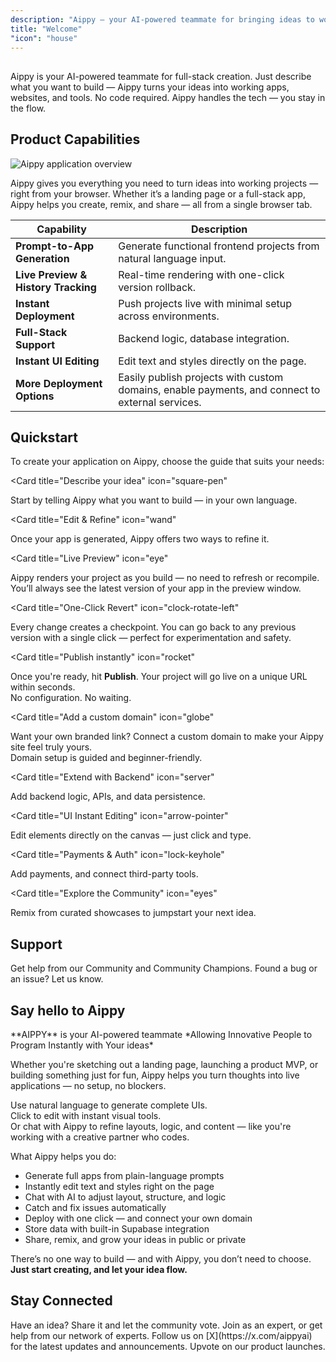 ```yaml
---
description: "Aippy — your AI-powered teammate for bringing ideas to working projects."
title: "Welcome"
"icon": "house"
---
```


## 


Aippy is your AI-powered teammate for full-stack creation.
Just describe what you want to build — Aippy turns your ideas into working apps, websites, and tools. No code required.
Aippy handles the tech — you stay in the flow.

## Product Capabilities

![Aippy application overview](/images/aippy_home.png)

Aippy gives you everything you need to turn ideas into working projects — right from your browser. Whether it’s a landing page or a full-stack app, Aippy helps you create, remix, and share — all from a single browser tab.

| Capability                    | Description                                                                 | 
|------------------------------|-----------------------------------------------------------------------------| 
| **Prompt-to-App Generation** | Generate functional frontend projects from natural language input.          | 
| **Live Preview & History Tracking** | Real-time rendering with one-click version rollback.                | 
| **Instant Deployment**       | Push projects live with minimal setup across environments.                  | 
| **Full-Stack Support**       | Backend logic, database integration.                                        | 
| **Instant UI Editing**       | Edit text and styles directly on the page.                                  | 
| **More Deployment Options**  | Easily publish projects with custom domains, enable payments, and connect to external services. | 


## Quickstart

To create your application on Aippy, choose the guide that suits your needs:

<CardGroup cols="2">

<Card
  title="Describe your idea"
  icon="square-pen"
>
  Start by telling Aippy what you want to build — in your own language.   
</Card>

<Card
  title="Edit & Refine"
  icon="wand"
>
  Once your app is generated, Aippy offers two ways to refine it.
</Card>

<Card
  title="Live Preview"
  icon="eye"
>
  Aippy renders your project as you build — no need to refresh or recompile.  
  You’ll always see the latest version of your app in the preview window.
</Card>

<Card
  title="One-Click Revert"
  icon="clock-rotate-left"
>
  Every change creates a checkpoint. You can go back to any previous version with a single click — perfect for experimentation and safety.
</Card>

<Card
  title="Publish instantly"
  icon="rocket"
>
  Once you're ready, hit **Publish**. Your project will go live on a unique URL within seconds.  
  No configuration. No waiting.
</Card>

<Card
  title="Add a custom domain"
  icon="globe"
>
  Want your own branded link? Connect a custom domain to make your Aippy site feel truly yours.  
  Domain setup is guided and beginner-friendly.
</Card>

<Card
  title="Extend with Backend"
  icon="server"
>
  Add backend logic, APIs, and data persistence.
</Card>

<Card
  title="UI Instant Editing"
  icon="arrow-pointer"
>
  Edit elements directly on the canvas — just click and type.
</Card>

<Card
  title="Payments & Auth"
  icon="lock-keyhole"
>
  Add payments, and connect third-party tools.
</Card>

<Card
  title="Explore the Community"
  icon="eyes"
>
  Remix from curated showcases to jumpstart your next idea.
</Card>

</CardGroup>

## Support

<CardGroup cols="2">
  <Card title="Community Support" icon="discord" href="https://discord.gg/keESZDHq ">
    Get help from our Community and Community Champions.
  </Card>
  <Card title="Issues" icon="bug" href="https://docs.aippy.ai/feedback">
    Found a bug or an issue? Let us know.
  </Card>
</CardGroup>

## Say hello to Aippy

<Tip>
  **AIPPY** is your AI-powered teammate  
  *Allowing Innovative People to Program Instantly with Your ideas*
</Tip>

Whether you're sketching out a landing page, launching a product MVP, or building something just for fun, Aippy helps you turn thoughts into live applications — no setup, no blockers.

Use natural language to generate complete UIs.  
Click to edit with instant visual tools.  
Or chat with Aippy to refine layouts, logic, and content — like you're working with a creative partner who codes.

What Aippy helps you do:
- Generate full apps from plain-language prompts  
- Instantly edit text and styles right on the page  
- Chat with AI to adjust layout, structure, and logic  
- Catch and fix issues automatically  
- Deploy with one click — and connect your own domain  
- Store data with built-in Supabase integration  
- Share, remix, and grow your ideas in public or private

There’s no one way to build — and with Aippy, you don’t need to choose.  
**Just start creating, and let your idea flow.**


## Stay Connected

<CardGroup cols="2">
  <Card title="Feature requests" icon="bell-concierge" iconType="regular" href="https://docs.aippy.ai/feedback">
    Have an idea? Share it and let the community vote.
  </Card>
  <Card title="Partner program" icon="handshake" href="https://aippy.dev/partners">
    Join as an expert, or get help from our network of experts.
  </Card>
  <Card title="Follow on X" icon="x" href="https://x.com/aippyai">
    Follow us on [X](https://x.com/aippyai) for the latest updates and announcements.
  </Card>
  <Card title="Product Hunt" icon="product-hunt" href="https://www.producthunt.com/p/aippy">
    Upvote on our product launches.
  </Card>
</CardGroup>

